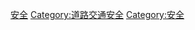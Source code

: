 {{Cat main|摩托車的安全問題}}
{{Commons category|Motorcycle safety}}

[[Category:摩托車|安全]]
[[Category:道路交通安全|Category:道路交通安全]]
[[Category:安全|Category:安全]]